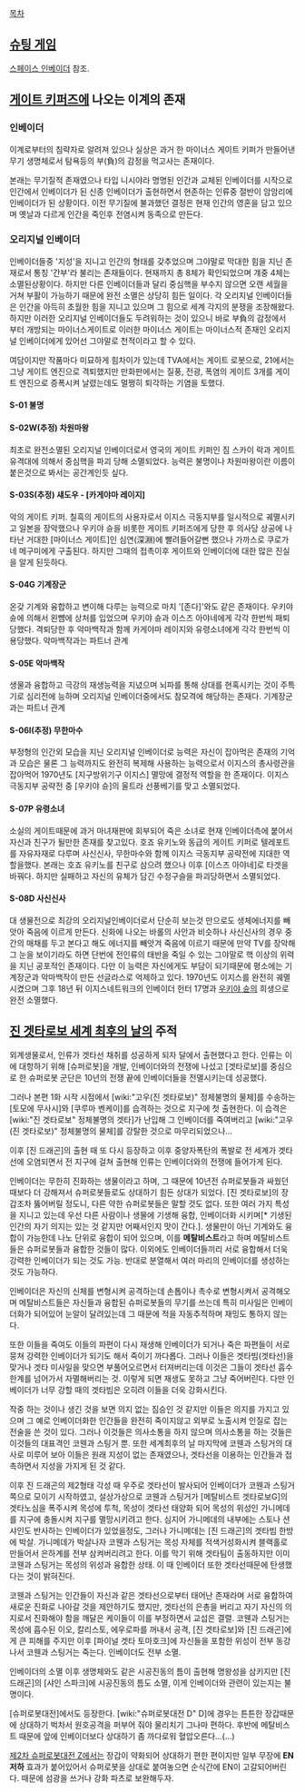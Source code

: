 [[목차]]
== [[슈팅 게임]] ==
[[스페이스 인베이더]] 참조.

== [[게이트 키퍼즈]]에 나오는 이계의 존재 ==
=== 인베이더 ===
이계로부터의 침략자로 알려져 있으나 실상은 과거 한 마이너스 게이트 키퍼가 만들어낸 무기 생명체로서 탐욕등의 부(負)의 감정을 먹고사는 존재이다.

본래는 무기질적 존재였으나 타입 니시야라 명명된 인간과 교체된 인베이더를 시작으로 인간에서 인베이더가 된 신종 인베이더가 출현하면서 현존하는 인류중 절반이 암암리에 인베이더가 된 상황이다. 이전 무기질에 불과했던 결정은 현재 인간의 영혼을 담고 있으며 옛날과 다르게 인간을 죽인후 전염시켜 동족으로 만든다.

=== 오리지널 인베이더 ===
인베이더들중 '지성'을 지니고 인간의 형태를 갖추었으며 그야말로 막대한 힘을 지닌 존재로서 통칭 '간부'라 불리는 존재들이다. 현재까지 총 8체가 확인되었으며 걔중 4체는 소멸된상황이다. 하지만 다른 인베이더들과 달리 중심핵을 부수지 않으면 오랜 세월을 거쳐 부활이 가능하기 때문에 완전 소멸은 상당히 힘든 일이다.
각 오리지널 인베이더들은 인간을 아득히 초월한 힘을 지니고 있으며 그 힘으로 세계 각지의 분쟁을 조장해왔다. 하지만 이러한 오리지널 인베이더들도 두려워하는 것이 있으니 바로 부負의 감정에서 부터 개방되는 마이너스게이트로 이러한 마이너스 게이트는 마이너스적 존재인 오리지널 인베이더에게 있어선 그야말로 천적이라고 할 수 있다.

여담이지만 작품마다 미묘하게 힘차이가 있는데 TVA에서는 게이트 로봇으로, 21에서는 그냥 게이트 엔진으로 격퇴했지만 만화판에서는 질풍, 전광, 폭염의 게이트 3개를 게이트 엔진으로 증폭시켜 날렸는데도 멀쩡히 퇴각하는 기염을 토했다.

==== S-01 불명 ====

==== S-02W(추정) 차원마왕 ==== 
최초로 완전소멸된 오리지널 인베이더로서 영국의 게이트 키퍼인 짐 스카이 락과 게이트 유격대에 의해서 중심핵을 파괴 당해 소멸되었다. 능력은 불명이나 차원마왕이란 이름이 붙은것으로 봐서는 공간계인듯 싶다.

==== S-03S(추정) 섀도우 - [카게야마 레이지] ====
악의 게이트 키퍼. 칠흑의 게이트의 사용자로서 이지스 극동지부를 일시적으로 궤멸시키고 일본을 장악했으나 우키야 슌을 비롯한 게이트 키퍼즈에게 당한 후 의사당 상공에 나타난 거대한 [마이너스 게이트]인 심연(深淵)에 빨려들어갈뻔 했으나 가까스로 쿠로가네 메구미에게 구출된다. 하지만 그때의 접촉이후 게이트와 인베이더에 대한 많은 진실을 알게 된듯하다.

==== S-04G 기계장군 ==== 
온갖 기계와 융합하고 변이해 다루는 능력으로 마치 '[존다]'와도 같은 존재이다. 우키야 슌에 의해서 왼뺨에 상처를 입었으며 우키야 슌과 이스즈 아야네에게 각각 한번씩 패퇴당했다. 격퇴당한 후 악마백작과 함께 카게야마 레이지와 유령소녀에게 각각 한번씩 이용당했다. 악마백작과는 파트너 관계

==== S-05E 악마백작 ====
생물과 융합하고 극강의 재생능력을 지녔으며 뇌파를 통해 상대를 현혹시키는 것이 주특기로 심리전에 능하며 오리지널 인베이더중에서도 참모격에 해당하는 존재다. 기계장군과는 파트너 관계

==== S-06I(추정) 무한마수 ====
부정형의 인간외 모습을 지닌 오리지널 인베이더로 능력은 자신이 잡아먹은 존재의 기억과 모습은 물론 그 능력까지도 완전히 복제해 사용하는 능력으로서 이지스의 총사령관을 잡아먹어 1970년도 [지구방위기구 이지스] 멸망에 결정적 역할을 한 존재이다. 이지스 극동지부 공략전 중 [우키야 슌]의 울트라 선풍베기를 맞고 소멸되었다.

==== S-07P 유령소녀 ====

소실의 게이트때문에 과거 마녀재판에 회부되어 죽은 소녀로 현재 인베이더측에 붙어서 자신과 친구가 될만한 존재를 찾고있다. 호죠 유키노와 동급의 게이트 키퍼로 텔레포트를 자유자재로 다루며 사신신사, 무한마수와 함께 이지스 극동지부 공략전에 지대한 역할을했다. 본래는 호죠 유키노를 친구로 삼으려 했으나 이후 [이스즈 아야네]로 타겟을 바꿔다. 하지만 실패하고 자신의 유체가 담긴 수정구슬을 파괴당하면서 소멸되었다.

==== S-08D 사신신사 ====

대 생물전으로 최강의 오리지널인베이더로서 단순히 보는것 만으로도 생체에너지를 빼앗아 죽음에 이르게 만든다. 신화에 나오는 바롤의 사안과 비슷하나 사신신사의 경우 중간의 매채를 두고 본다고 해도 에너지를 빼앗겨 죽음에 이르기 때문에 만약 TV를 장악해 그 눈을 보이기라도 하면 단번에 전인류의 태반을 죽일 수 있는 그야말로 핵 이상의 위력을 지닌 공포적인 존재이다. 다만 이 능력은 자신에게도 부담이 되기때문에 평소에는 기계장군과 악마백작이 만든 선글라스로 억제하고 있다. 1970년도 이지스를 완전히 궤멸시켰으며 그후 18년 뒤 이지스네트워크의 인베이더 헌터 17명과 [[우키야 슌]]의 희생으로 완전 소멸했다. 

== [[진 겟타로보 세계 최후의 날]]의 주적 ==

외계생물로서, 인류가 겟타선 채취를 성공하게 되자 달에서 출현했다고 한다. 인류는 이에 대항하기 위해 [슈퍼로봇]을 개발, 인베이더와의 전쟁에 나섰고 [겟타로보]를 중심으로 한 슈퍼로봇 군단은 10년의 전쟁 끝에 인베이더들을 전멸시키는데 성공했다.

그러나 본편 1화 시작 시점에서 [wiki:"고우(진 겟타로보)" 정체불명의 물체]를 수송하는 [토모에 무사시]와 [쿠루마 벤케이]를 습격하는 것으로 지구에 첫 출현한다. 이 습격은 [wiki:"진 겟타로보" 정체불명의 겟타]가 난입해 그 인베이더를 죽여버리고 [wiki:"고우(진 겟타로보)" 정체불명의 물체]를 강탈한 것으로 마무리되었으나...

이후 [진 드래곤]의 출현 때 또 다시 등장하고 이후 중양자폭탄의 폭발로 전 세계가 겟타선에 오염되면서 전 지구에 걸쳐 출현해 인류는 인베이더와의 전쟁에 들어가게 된다. 

인베이더는 무한히 진화하는 생물이라고 하며, 그 때문에 10년전 슈퍼로봇들과 싸웠던 때보다 더 강해져서 슈퍼로봇들로도 상대하기 힘든 상대가 되었다. [진 겟타로보]의 장갑조차 뚫어버릴 정도니, 다른 약한 슈퍼로봇들은 말할 것도 없다. 또한 여러 가지 특성을 지니고 있는데 우선 다른 사람이나 생물에 기생해 융합, 인베이더화 시키며[* 기생된 인간의 자기 의지는 있는 것 같지만 어째서인지 맛이 간다.]. 생물만이 아닌 기계와도 융합이 가능한데 나노 단위로 융합이 되어 있으며, 이를 '''메탈비스트'''라고 하며 메탈비스트들은 슈퍼로봇들과 융합한 것들이 많다. 이외에도 인베이더들끼리 서로 융합해서 더욱 강력한 인베이더가 되는 것도 가능. 반대로 분열해서 여러 마리의 인베이더를 생성하는것도 가능하다.

인베이더은 자신의 신체를 변형시켜 공격하는데 손톱이나 촉수로 변형시켜서 공격해오며 메탈비스트들은 자신들과 융합된 슈퍼로봇들의 무기를 쓰는데 특히 미사일은 인베이더화가 되어있어 눈알이 달려있는데 그 때문에 적을 자동추적하며 재밍도 통하지 않는다. 

또한 이들을 죽여도 이들의 파편이 다시 재생해 인베이더가 되거나 죽은 파편들이 서로 뭉쳐 강력한 인베이더가 되기도 해서 죽이기 까다롭다. 그러나 이들은 겟타빔(겟타선)을 맞거나 겟타 미사일을 맞으면 부풀어오르면서 터져버리는데 이것은 그들이 겟타선 흡수 한계를 넘어가서 자멸해버리는 것. 이렇게 되면 재생도 못하고 그냥 죽어버린다. 다만 인베이더가 너무 강할 때의 겟타빔은 오히려 이들을 더욱 강화시킨다.

작중 하는 것이나 생긴 것을 보면 의지 없는 짐승인 것 같지만 이들은 의지를 가지고 있으며 그 예로 인베이더화한 인간들을 완전히 죽이지않고 외부로 노출시켜 인질로 잡는 전술을 쓴 것이 있다. 그러나 이것들은 의사소통을 하지 않으며 의사소통을 하는 것들은 이것들의 대표격인 코웬과 스팅거 뿐. 또한 세계최후의 날 마지막에 코웬과 스팅거의 대사로 미루어 보아 이들은 원래 지성이 없는 존재였으나, 겟타선을 이용하는 인간들과 접촉하면서 지성을 가지게 된 것 같다.

이후 진 드래곤의 제2형태 각성 때 우주로 겟타선이 발사되어 인베이더가 코웬과 스팅거 쪽으로 모이기 시작하였고, 설상가상으로 코웬과 스팅거가 [메탈비스트 겟타로보G]의 겟타노심을 폭주시켜 목성에 투척, 목성이 겟타선 태양화 되어 목성의 위성인 가니메데를 지구에 충돌시켜 지구를 멸망시키려고 한다. 심지어 가니메데의 내부에는 스토나 션샤인도 반사하는 인베이더가 있었을정도, 그러나 가니메데는 [진 드래곤]의 겟타빔 한방에 박살. 가니메데가 박살나자 코웬과 스팅거는 목성 자체를 적색거성화시켜 블랙홀로 만들어서 은하계를 전부 삼켜버리려고 한다. 이를 막기 위해 겟타팀이 출동하지만 이미 코웬과 스팅거는 목성의 위성과 융합한 상태. 이 때 인베이더 또한 겟타선때문에 탄생했다는 것이 밝혀진다.

코웬과 스팅거는 인간들이 자신과 같은 겟타선으로부터 태어난 존재라며 서로 융합하여 새로운 진화로 나아갈 것을 제안하기도 했지만, 겟타선의 은총을 버리고 자기 자신의 의지로서 진화해야 함을 깨달은 케이들이 이를 부정하면서 교섭은 결렬. 코웬과 스팅거는 목성에 흡수된 이오, 칼리스토, 에우로파를 꺼내서 공격, [진 겟타로보]와 [진 드래곤]에게 큰 피해를 주지만 이후 [파이널 겟타 토마호크]에 자신들을 포함한 위성이 전부 동강나서 코웬과 스팅거는 죽는다. 인베이더도 전부 소멸.

인베이더의 소멸 이후 생명체와도 같은 시공진동의 틈이 출현해 명왕성을 삼키지만 [진 드래곤]의 [샤인 스파크]에 시공진동의 틈도 소멸, 이게 인베이더와 관련이 있는지는 불명이다.

[슈퍼로봇대전]에서도 등장한다. [wiki:"슈퍼로봇대전 D" D]에 경우는 튼튼한 장갑때문에 상대하기 벅차서 원호공격을 퍼부어 줘야 물리치기 그나마 편하다. 후반에 메탈비스트 때문에 앞에 인베이더보다 상대하기 좀 까다로워 혈압오른다...(...)

[[제2차 슈퍼로봇대전 Z]]에서는 장갑이 약화되어 상대하기 편한 편이지만 일부 무장에 '''EN 저하''' 효과가 붙어있어서 슈퍼로봇을 상대로 붙여놓으면 순식간에 EN이 고갈되어버린다. 때문에 섬광을 쓰거나 강화 파츠로 보완해두자.
